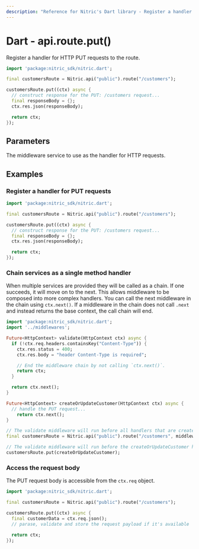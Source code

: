 ```yaml
---
description: "Reference for Nitric's Dart library - Register a handler for HTTP PUT requests to the route."
---
```


# Dart - api.route.put()

Register a handler for HTTP PUT requests to the route.

```dart
import 'package:nitric_sdk/nitric.dart';

final customersRoute = Nitric.api("public").route("/customers");

customersRoute.put((ctx) async {
  // construct response for the PUT: /customers request...
  final responseBody = {};
  ctx.res.json(responseBody);

  return ctx;
});
```

## Parameters

<Properties>
  <Property name="handler" required type="HttpHandler">
    The middleware service to use as the handler for HTTP requests.
  </Property>
</Properties>

## Examples

### Register a handler for PUT requests

```dart
import 'package:nitric_sdk/nitric.dart';

final customersRoute = Nitric.api("public").route("/customers");

customersRoute.put((ctx) async {
  // construct response for the PUT: /customers request...
  final responseBody = {};
  ctx.res.json(responseBody);

  return ctx;
});
```

### Chain services as a single method handler

When multiple services are provided they will be called as a chain. If one succeeds, it will move on to the next. This allows middleware to be composed into more complex handlers. You can call the next middleware in the chain using `ctx.next()`. If a middleware in the chain does not call `.next` and instead returns the base context, the call chain will end.

```dart
import 'package:nitric_sdk/nitric.dart';
import '../middlewares';

Future<HttpContext> validate(HttpContext ctx) async {
  if (!ctx.req.headers.containsKey("Content-Type")) {
    ctx.res.status = 400;
    ctx.res.body = "header Content-Type is required";

    // End the middleware chain by not calling `ctx.next()`.
    return ctx;
  }

  return ctx.next();
}

Future<HttpContext> createOrUpdateCustomer(HttpContext ctx) async {
  // handle the PUT request...
	return ctx.next();
}

// The validate middleware will run before all handlers that are created using this route
final customersRoute = Nitric.api("public").route("/customers", middlewares: [validate]);

// The validate middleware will run before the createOrUpdateCustomer handler
customersRoute.put(createOrUpdateCustomer);
```

### Access the request body

The PUT request body is accessible from the `ctx.req` object.

```dart
import 'package:nitric_sdk/nitric.dart';

final customersRoute = Nitric.api("public").route("/customers");

customersRoute.put((ctx) async {
  final customerData = ctx.req.json();
  // parase, validate and store the request payload if it's available

  return ctx;
});
```
